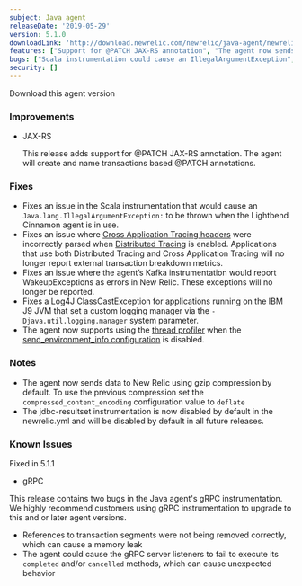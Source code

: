 ```yaml
---
subject: Java agent
releaseDate: '2019-05-29'
version: 5.1.0
downloadLink: 'http://download.newrelic.com/newrelic/java-agent/newrelic-agent/5.1.0/'
features: ["Support for @PATCH JAX-RS annotation", "The agent now sends data to New Relic using gzip compression by default", "jdbc-resultset instrumentation is now disabled by default due to overhead"]
bugs: ["Scala instrumentation could cause an IllegalArgumentException", "Cross Application Tracing headers could be incorrectly parsed", "Kafka instrumentation would report WakeupExceptions as errors in New Relic", "Fixes a Log4J ClassCastException for applications running on the IBM J9 JVM", "The agent now supports using the thread profiler when the send_environment_info configuration is disabled"]
security: []
---
```

<ButtonGroup>
  <ButtonLink
    role="button"
    to="https://download.newrelic.com/newrelic/java-agent/newrelic-agent/5.1.0/"
    variant="primary"
  >
    Download this agent version
  </ButtonLink>
</ButtonGroup>

### Improvements

* JAX-RS

  This release adds support for @PATCH JAX-RS annotation. The agent will create and name transactions based @PATCH annotations.

### Fixes

* Fixes an issue in the Scala instrumentation that would cause an `Java.lang.IllegalArgumentException:` to be thrown when the Lightbend Cinnamon agent is in use.
* Fixes an issue where [Cross Application Tracing headers](https://docs.newrelic.com/docs/apm/transactions/cross-application-traces/introduction-cross-application-traces) were incorrectly parsed when [Distributed Tracing](https://docs.newrelic.com/docs/apm/distributed-tracing/getting-started/introduction-distributed-tracing) is enabled. Applications that use both Distributed Tracing and Cross Application Tracing will no longer report external transaction breakdown metrics.
* Fixes an issue where the agent’s Kafka instrumentation would report WakeupExceptions as errors in New Relic. These exceptions will no longer be reported.
* Fixes a Log4J ClassCastException for applications running on the IBM J9 JVM that set a custom logging manager via the `-Djava.util.logging.manager` system parameter.
* The agent now supports using the [thread profiler](https://docs.newrelic.com/docs/apm/applications-menu/events/thread-profiler-tool) when the [send_environment_info configuration](https://docs.newrelic.com/docs/agents/java-agent/configuration/java-agent-configuration-config-file#cfg-send_environment_info) is disabled.

### Notes

* The agent now sends data to New Relic using gzip compression by default. To use the previous compression set the `compressed_content_encoding` configuration value to `deflate`
* The jdbc-resultset instrumentation is now disabled by default in the newrelic.yml and will be disabled by default in all future releases.

### Known Issues

Fixed in 5.1.1

* gRPC

This release contains two bugs in the Java agent's gRPC instrumentation. We highly recommend customers using gRPC instrumentation to upgrade to this and or later agent versions.

* References to transaction segments were not being removed correctly, which can cause a memory leak
* The agent could cause the gRPC server listeners to fail to execute its `completed` and/or `cancelled` methods, which can cause unexpected behavior
